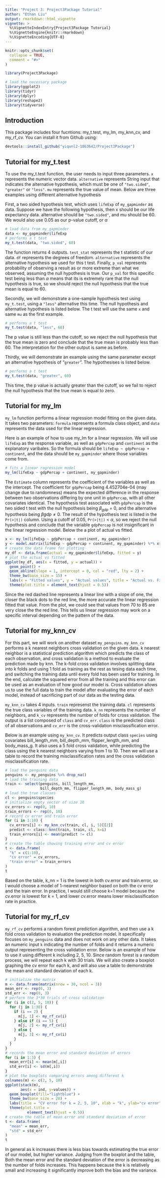 ```yaml
---
title: "Project 3: Project3Package Tutorial"
author: "Ethan Liu"
output: rmarkdown::html_vignette
vignette: >
  %\VignetteIndexEntry{Project3Package Tutorial}
  %\VignetteEngine{knitr::rmarkdown}
  %\VignetteEncoding{UTF-8}
---
```


```r
knitr::opts_chunk$set(
  collapse = TRUE,
  comment = "#>"
)
```

```r
library(Project3Package)
```

```r
# load the necessary package
library(ggplot2)
library(tidyr)
library(dplyr)
library(reshape2)
library(tidyverse)
```

## Introduction

This package includes four fucntions: my_t.test, my_lm, my_knn_cv, and my_rf_cv. You can install it from Github using:

```r
devtools::install_github("yiqunl2-1863642/Project3Package")
```

## Tutorial for my_t.test
To use the my_t.test function, the user needs to input three parameters. `x` represents the numeric vector data. `alternative` represents String input that indicates the alternative hypothesis, which must be one of `"two.sided"`, `"greater"` or `"less"`. `mu` represents the true value of mean. Below are three examples using different alternative hypothesis

First, a two sided hypothesis test, which uses `lifeExp` of `my_gapminder` as data. Suppose we have the following hypothesis, then x should be our life expectancy data. alternative should be `"two.sided"`, and mu should be 60. We would also use 0.05 as our p-value cutoff, or $\alpha$
\begin{align}
  H_0: \mu &= 60,\\
  H_a: \mu &\neq 60.
  \end{align}
```r
# load data from my_gapminder
data <- my_gapminder$lifeExp
# performs a t test
my_t.test(data, "two.sided", 60)
```
The function returns 4 outputs. `test_stat` represents the t statistic of our data. `df` represents the degrees of freedom. `alternative` represents the alternative hypothesis we used for this t test. Finally, `p_val` represents probability of observing a result as or more extreme than what we observed, assuming the null hypothesis is true. Our `p_val` for this specific test being less than $\alpha$ means that its is extremely rare that the null hypothesis is true, so we should reject the null hypothesis that the true mean is equal to 60.

Secondly, we will demonstrate a one-sample hypothesis test using `my_t.test`, using a `"less"` alternative this time. The null hypothesis and alternative hypothesis is listed below. The t test will use the same `x` and same `mu` as the first example.
 \begin{align}
  H_0: \mu &= 60,\\
  H_a: \mu &< 60.
  \end{align}
```r
# performs a t test
my_t.test(data, "less", 60)
```

The p value is still less than the cutoff, so we reject the null hypothesis that the true mean is zero and conclude that the true mean is probably less than 60. The interpretation for the other output is same as before.

Thirdly, we will demonstrate an example using the same parameter except an alternative hypothesis of "`greater`". The hypothesises is listed below.
\begin{align}
  H_0: \mu &= 60,\\
  H_a: \mu &> 60.
  \end{align}
  
```r
# performs a t test
my_t.test(data, "greater", 60)
```
This time, the p value is actually greater than the cutoff, so we fail to reject the null hypothesis that the true mean is equal to zero.

## Tutorial for my_lm
`my_lm` function performs a linear regression model fitting on the given data. It takes two parameters: `formula` represents a formula class object, and `data` represents the data used for the linear regression.

Here is an example of how to use my_lm for a linear regression. We will use `lifeExp` as the response variable, as well as `gdpPercap` and `continent` as the explanatory varibales. So the formula should be `lifeExp ~ gdpPercap + continent`, and the data should be `my_gapminder` where those variables come from.
```r
# fits a linear regression model
my_lm(lifeExp ~ gdpPercap + continent, my_gapminder)
```

The `Estimate` column represents the coefficient of the variables as well as the intercept. The coefficient for `gdpPercap` being 4.452704e-04 (may change due to randomness) means the expected difference in the response between two observations differing by one unit in `gdpPercap`, with all other covariates identical. The hypothesis test associated with `gdpPercap` is the two sided t test with the null hypothesis being $\beta_{gdp}$ = 0, and the alternative hypothesis being $\beta{gdp} \neq 0$. The result of the hypothesis test is listed in the `Pr(>|t|)` column. Using a cutoff of 0.05, `Pr(>|t|)` < $\alpha$, so we reject the null hypothesis and conclude that the variable `gdpPercap` is not insignificant in the linear regression model. Below the a plot of actual vs fitted.

```r
x <- my_lm(lifeExp ~ gdpPercap + continent, my_gapminder)
y <- model.matrix(lifeExp ~ gdpPercap + continent, my_gapminder) %*% x$Estimate
# create the data frame for plotting
my_df <- data.frame(actual = my_gapminder$lifeExp, fitted = y)
# plot the actual vs fitted
ggplot(my_df, aes(x = fitted, y = actual)) +
  geom_point() +
  geom_abline(slope = 1, intercept = 0, col = "red", lty = 2) + 
  theme_bw(base_size = 15) +
  labs(x = "Fitted values", y = "Actual values", title = "Actual vs. Fitted") +
  theme(plot.title = element_text(hjust = 0.5))
```

Since the red dashed line represents a linear line with a slope of one, the closer the black dots to the red line, the more accurate the linear regression fitted that value. From the plot, we could see that values from 70 to 85 are very close the the red line. This tells us linear regression may work on a specific interval depending on the pattern of the data.

## Tutorial for my_knn_cv
For this part, we will work on another dataset `my_penguins`. `my_knn_cv` performs a k nearest neighbors cross validation on the given data. k nearest neighbor is a statistical prediction algorithm which predicts the class of each observation, and cross validation is a method to evaluate the prediction made by knn. The k-fold cross validation involves splitting data into k folds and using 1 fold as training as the rest as tesing data each time, and switching the training data until every fold has been used for training. In the end, calculate the squared error from all the training and this error can be used as an evaluation of how good our model is. Cross validation allows us to use the full data to train the model after evaluating the error of each model, instead of sacrificing part of our data as the testing data.

`my_knn_cv` takes 4 inputs. `train` represenst the training data. `cl` represents the true class variables of the training data. `k_nn` represents the number of neighbors, and `k_cv` represents the number of folds for cross validation. The output is a list composed of `class` and `cv_err`. `class` is the predicted class of all observations and `cv_err` is the cross-validation misclassification error. 

Below is an example using `my_knn_cv`. It predicts output class `species` using covariates bill_length_mm, bill_depth_mm, flipper_length_mm, and body_mass_g. It also uses a 5 fold cross validation, while predicting the class using the k nearest neighbors varying from 1 to 10. Then we will use a table to record the training misclassification rates and the cross validation misclassification rate.

```r
# load the penguins data
penguins <- my_penguins %>% drop_na()
# load the training data
train <- select(penguins, bill_length_mm,
                bill_depth_mm, flipper_length_mm, body_mass_g)
# load the true classes
cl <- penguins$species
# initialize empty vector of size 10
cv_errors <- rep(0, 10)
train_errors <- rep(0, 10)
# record cv error and train error
for (i in 1:10) {
  cv_errors[i] <- my_knn_cv(train, cl, i, 5)[[2]]
  predict <- class::knn(train, train, cl, k=i)
  train_errors[i] <- mean(predict != cl)
}
# create the table showing training error and cv error
t <- data.frame(
  "k" = c(1:10),
  "cv error" = cv_errors,
  "train error" = train_errors
)
t
```

Based on the table, k_nn = 1 is the lowest in both cv.error and train.error, so I would choose a model of 1-nearest neighbor based on both the cv error and the train error. In practice, I would still choose k=1 model because the cv.error is lowest for k = 1, and lower cv.error means lower misclassification rate in practice.

## Tutorial for my_rf_cv
`my_rf_cv` performs a random forest prediction algorithm, and then use a k fold cross validation to evaluation the prediction model. It specifically focuses on `my_penguins` data and does not work on any other data. It takes an numeric input `k` indicating the number of folds and it returns a numeric output representing the cross validation error. Below is an example of how to use it using different k including 2, 5, 10. Since random forest is a random process, we will repeat each k with 30 trials. We will also create a boxplot graphing the cv error for each k, and will also use a table to demonstrate the mean and standard deviation of each k.

```r
# initialize the matrix
m <- data.frame(matrix(nrow = 30, ncol = 3))
mean_err <- rep(0, 3)
std_err <- rep(0, 3)
# perform the 3*30 trials of cross validation
for (i in c(2, 5, 10)) {
  for (j in 1:30) {
    if (i == 2) {
      m[j, 1] <- my_rf_cv(i)
    } else if (i == 5) {
      m[j, 2] <- my_rf_cv(i)
    } else {
      m[j, 3] <- my_rf_cv(i)
    }
  }
}
# records the mean error and standard deviation of errors
for (i in 1:3) {
  mean_err[i] <- mean(m[,i])
  std_err[i] <- sd(m[,i])
}
# plot the boxplots comparing errors among different k
colnames(m) <- c(2, 5, 10)
ggplot(stack(m),
       aes(x = ind, y=values)) +
  geom_boxplot(fill="lightblue") +
  theme_bw(base_size = 20) +
  labs(title = "CV error for k = 2, 5, 10", xlab = "k", ylab="cv error") +
  theme(plot.title =
          element_text(hjust = 0.5))
# create the table of mean error and standard deviation of error
t <- data.frame(
  "mean" = mean_err,
  "std" = std_err
)
t
```
In general as k increases there is less bias towards estimating the true error of our model, but higher variance. Judging from the boxplot and the table, Both the mean error and the standard deviation of the error is decreasing as the number of folds increases. This happens because the k is relatively small and increasing it significantly improve both the bias and the variance.
